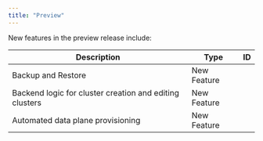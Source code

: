 ```yaml
---
title: "Preview"
---
```


New features in the preview release include:

| Description | Type | ID |
| ----------- | ---- | -- |
| Backup and Restore | New Feature |
| Backend logic for cluster creation and editing clusters | New Feature |
| Automated data plane provisioning | New Feature |


